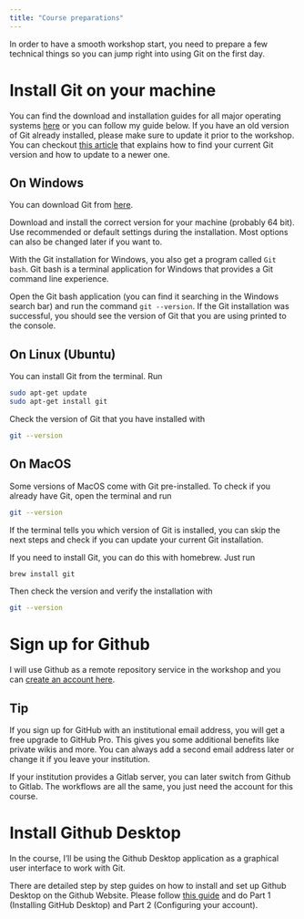```yaml
---
title: "Course preparations"
---
```


In order to have a smooth workshop start, you need to prepare a few technical things
so you can jump right into using Git on the first day.

# Install Git on your machine

You can find the download and installation guides for all major operating systems
[here](https://git-scm.com/downloads) or you can follow my guide below.
If you have an old version of Git already installed, please make sure to update it
prior to the workshop. You can checkout [this article](https://www.howtogeek.com/759319/how-to-check-and-update-your-git-version/)
that explains how to find your current Git version and how to update to a newer one.

## On Windows

You can download Git from [here](https://git-scm.com/download/win).

Download and install the correct version for your machine (probably 64 bit). Use recommended or default settings during the installation. Most options can also be changed later if you want to.

With the Git installation for Windows, you also get a program called `Git bash`. 
Git bash is a terminal application for Windows that provides a Git command line experience.

Open the Git bash application (you can find it searching in the Windows search bar) 
and run the command `git --version`. If the Git installation was successful, you should see the version of Git that you are using printed to the console.

## On Linux (Ubuntu)

You can install Git from the terminal. Run

```sh
sudo apt-get update
sudo apt-get install git
```

Check the version of Git that you have installed with

```sh
git --version
```

## On MacOS

Some versions of MacOS come with Git pre-installed. To check if you already have Git, open the terminal and run

```sh
git --version
```

If the terminal tells you which version of Git is installed, you can skip the next steps
and check if you can update your current Git installation.

If you need to install Git, you can do this with homebrew. Just run

```sh
brew install git
```

Then check the version and verify the installation with 

```sh
git --version
```

# Sign up for Github

I will use Github as a remote repository service in the workshop and you can [create an account here](https://github.com/join). 

::: {.callout-tip}

## Tip

If you sign up for GitHub with an institutional email address, you will get a free upgrade to GitHub Pro.
This gives you some additional benefits like private wikis and more. You can always add a second email address later or change it if you leave your institution.

:::

If your institution provides a Gitlab server, you can later switch from Github to Gitlab. The workflows are all the same, you just need the account for this course.

# Install Github Desktop

In the course, I'll be using the Github Desktop application as a graphical user
interface to work with Git.

There are detailed step by step guides on how to install and set up Github Desktop
on the Github Website. Please follow [this guide](https://docs.github.com/en/desktop/installing-and-configuring-github-desktop/installing-and-authenticating-to-github-desktop/setting-up-github-desktop#part-1-installing-github-desktop) and 
do Part 1 (Installing GitHub Desktop) and Part 2 (Configuring your account).



